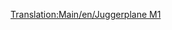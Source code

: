 [[Translation:Main/en/Juggerplane M1]]
{{Template:Aircraft
|Name=Juggerplane M1
|Image=[[File:en/JuggerplaneM1.png|Juggerplane M1]]
|Cost=£65,625 ($131,250)
|Speed=959 km/h (596 mph)
|Annual=£6,187 ($12,374)
|Designed=1978
|Lifespan=20 Years
|Capacity=200 passengers, 40 bags of mail
|Description=The Juggerplane M1 is the Toyland equivalent of the [[Main/en/Darwin 300|Darwin 300/Boeing 747]].
|Real-life=Fictional.
}}